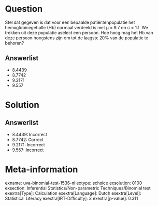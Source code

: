 Question
========

Stel dat gegeven is dat voor een bepaalde patiëntenpopulatie het
hemoglobinegehalte (Hb) normaal verdeeld is met μ = 9.7 en σ = 1.1. We
trekken uit deze populatie aselect een persoon. Hoe hoog mag het Hb van
deze persoon hoogstens zijn om tot de laagste 20% van de populatie te
behoren?

Answerlist
----------

* 8.4439
* 8.7742
* 9.2171
* 9.557

Solution
========

Answerlist
----------

* 8.4439: Incorrect
* 8.7742: Correct
* 9.2171: Incorrect
* 9.557: Incorrect

Meta-information
================
exname: uva-binomial-test-1536-nl
extype: schoice
exsolution: 0100
exsection: Inferential Statistics/Non-parametric Techniques/Binomial test
exextra[Type]: Calculation
exextra[Language]: Dutch
exextra[Level]: Statistical Literacy
exextra[IRT-Difficulty]: 3
exextra[p-value]: 0.311
